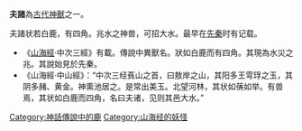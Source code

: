 '''夫諸'''為[[古代神獸|古代神獸]]之一。

夫諸状若白鹿，有四角。兆水之神兽，可招大水。最早在[[先秦|先秦]]时有记载。
*《[[山海經|山海經]]·中次三經》有載。傳說中異獸名。狀如白鹿而有四角。其現為水災之兆。其說始見於先秦。
*《山海經·中山經》：“中次三经萯山之首，曰敖岸之山，其阳多王雩琈之玉，其阴多赭、黄金。神熏池居之。是常出美玉。北望河林，其状如蒨如举。有兽焉，其状如白鹿而四角，名曰夫诸，见则其邑大水。”
[[Category:神話傳說中的鹿|Category:神話傳說中的鹿]]
[[Category:山海经的妖怪|Category:山海经的妖怪]]